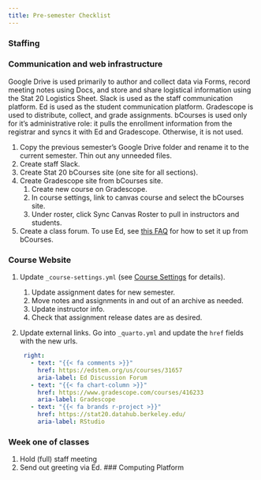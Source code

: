 ```yaml
---
title: Pre-semester Checklist
---
```



### Staffing

### Communication and web infrastructure

Google Drive is used primarily to author and collect data via Forms, record meeting notes using Docs, and store and share logistical information using the Stat 20 Logistics Sheet. Slack is used as the staff communication platform. Ed is used as the student communication platform. Gradescope is used to distribute, collect, and grade assignments. bCourses is used only for it's administrative role: it pulls the enrollment information from the registrar and syncs it with Ed and Gradescope. Otherwise, it is not used.

1. Copy the previous semester's Google Drive folder and rename it to the current semester. Thin out any unneeded files.
2. Create staff Slack.
3. Create Stat 20 bCourses site (one site for all sections).
4. Create Gradescope site from bCourses site.
   1. Create new course on Gradescope.
   2. In course settings, link to canvas course and select the bCourses site.
   3. Under roster, click Sync Canvas Roster to pull in instructors and students.
5. Create a class forum. To use Ed, see [this FAQ](https://berkeley.service-now.com/kb_view.do?sysparm_article=KB0013904) for how to set it up from bCourses.

### Course Website

1. Update `_course-settings.yml` (see [Course Settings](staff-guide/website.qmd#course-settings) for details).
   1. Update assignment dates for new semester.
   2. Move notes and assignments in and out of an archive as needed.
   3. Update instructor info.
   4. Check that assignment release dates are as desired.
2. Update external links. Go into `_quarto.yml` and update the `href` fields with the new urls.
   
   ```.yaml
    right:
      - text: "{{< fa comments >}}"
        href: https://edstem.org/us/courses/31657
        aria-label: Ed Discussion Forum
      - text: "{{< fa chart-column >}}"
        href: https://www.gradescope.com/courses/416233
        aria-label: Gradescope
      - text: "{{< fa brands r-project >}}"
        href: https://stat20.datahub.berkeley.edu/
        aria-label: RStudio
    ```

### Week one of classes

1. Hold (full) staff meeting
2. Send out greeting via Ed. 
### Computing Platform




